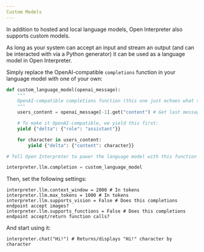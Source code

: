 ```yaml
---
Custom Models
---
```


In addition to hosted and local language models, Open Interpreter also supports custom models.

As long as your system can accept an input and stream an output (and can be interacted with via a Python generator) it can be used as a language model in Open Interpreter.

Simply replace the OpenAI-compatible `completions` function in your language model with one of your own:

```python
def custom_language_model(openai_message):
    """
    OpenAI-compatible completions function (this one just echoes what the user said back).
    """
    users_content = openai_message[-1].get("content") # Get last message's content

    # To make it OpenAI-compatible, we yield this first:
    yield {"delta": {"role": "assistant"}}

    for character in users_content:
        yield {"delta": {"content": character}}

# Tell Open Interpreter to power the language model with this function

interpreter.llm.completion = custom_language_model
```

Then, set the following settings:

```
interpreter.llm.context_window = 2000 # In tokens
interpreter.llm.max_tokens = 1000 # In tokens
interpreter.llm.supports_vision = False # Does this completions endpoint accept images?
interpreter.llm.supports_functions = False # Does this completions endpoint accept/return function calls?
```

And start using it:

```
interpreter.chat("Hi!") # Returns/displays "Hi!" character by character
```